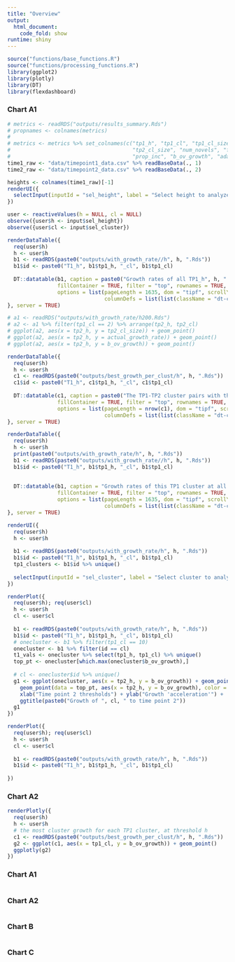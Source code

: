 ---
title: "Overview"
output: 
  html_document:
    code_fold: show
runtime: shiny
---

```{r setup, include=FALSE}
source("functions/base_functions.R")
source("functions/processing_functions.R")
library(ggplot2)
library(plotly)
library(DT)
library(flexdashboard)
```


### Chart A1

```{r}
# metrics <- readRDS("outputs/results_summary.Rds")
# propnames <- colnames(metrics)
# 
# metrics <- metrics %>% set_colnames(c("tp1_h", "tp1_cl", "tp1_cl_size", "tp2_h", "tp2_cl",
#                                       "tp2_cl_size", "num_novels", "flag", "id", "flagged_heights",
#                                       "prop_inc", "b_ov_growth", "adap_thresh", "fold_change")) %>% arrange(-fold_change)
time1_raw <- "data/timepoint1_data.csv" %>% readBaseData(., 1)
time2_raw <- "data/timepoint2_data.csv" %>% readBaseData(., 2)
```

```{r}
heights <- colnames(time1_raw)[-1]
renderUI({
  selectInput(inputId = "sel_height", label = "Select height to analyze", choices = heights, selected = heights[10])
})
```

```{r}
user <- reactiveValues(h = NULL, cl = NULL)
observe({user$h <- input$sel_height})
observe({user$cl <- input$sel_cluster})
```


```{r}
renderDataTable({
  req(user$h)
  h <- user$h
  b1 <- readRDS(paste0("outputs/with_growth_rate//h", h, ".Rds"))
  b1$id <- paste0("T1_h", b1$tp1_h, "_cl", b1$tp1_cl)
  
  DT::datatable(b1, caption = paste0("Growth rates of all TP1_h", h, " clusters at all TP2 heights"), 
                fillContainer = TRUE, filter = "top", rownames = TRUE, 
                options = list(pageLength = 1635, dom = "tipf", scrollY = "500px", 
                               columnDefs = list(list(className = "dt-center", targets = 1:5))))
}, server = TRUE)
```

```{r}
# a1 <- readRDS("outputs/with_growth_rate/h200.Rds")
# a2 <- a1 %>% filter(tp1_cl == 2) %>% arrange(tp2_h, tp2_cl)
# ggplot(a2, aes(x = tp2_h, y = tp2_cl_size)) + geom_point()
# ggplot(a2, aes(x = tp2_h, y = actual_growth_rate)) + geom_point()
# ggplot(a2, aes(x = tp2_h, y = b_ov_growth)) + geom_point()
```


```{r}
renderDataTable({
  req(user$h)
  h <- user$h
  c1 <- readRDS(paste0("outputs/best_growth_per_clust/h", h, ".Rds"))
  c1$id <- paste0("T1_h", c1$tp1_h, "_cl", c1$tp1_cl)
  
  DT::datatable(c1, caption = paste0("The TP1-TP2 cluster pairs with the 'most' growth, for all TP1_h", h, " clusters"), 
                fillContainer = TRUE, filter = "top", rownames = TRUE, 
                options = list(pageLength = nrow(c1), dom = "tipf", scrollY = "500px", 
                               columnDefs = list(list(className = "dt-center", targets = 1:5))))
}, server = TRUE)
```

```{r}
renderDataTable({
  req(user$h)
  h <- user$h
  print(paste0("outputs/with_growth_rate/h", h, ".Rds"))
  b1 <- readRDS(paste0("outputs/with_growth_rate//h", h, ".Rds"))
  b1$id <- paste0("T1_h", b1$tp1_h, "_cl", b1$tp1_cl)
  
  
  DT::datatable(b1, caption = "Growth rates of this TP1 cluster at all TP2 heights", 
                fillContainer = TRUE, filter = "top", rownames = TRUE, 
                options = list(pageLength = 1635, dom = "tipf", scrollY = "500px", 
                               columnDefs = list(list(className = "dt-center", targets = 1:5))))
}, server = TRUE)
```

```{r}
renderUI({
  req(user$h)
  h <- user$h
  
  b1 <- readRDS(paste0("outputs/with_growth_rate/h", h, ".Rds"))
  b1$id <- paste0("T1_h", b1$tp1_h, "_cl", b1$tp1_cl)
  tp1_clusters <- b1$id %>% unique()
  
  selectInput(inputId = "sel_cluster", label = "Select cluster to analyze", choices = tp1_clusters)
})
```

```{r}
renderPlot({
  req(user$h); req(user$cl)
  h <- user$h
  cl <- user$cl
  
  b1 <- readRDS(paste0("outputs/with_growth_rate/h", h, ".Rds"))
  b1$id <- paste0("T1_h", b1$tp1_h, "_cl", b1$tp1_cl)
  # onecluster <- b1 %>% filter(tp1_cl == 10)
  onecluster <- b1 %>% filter(id == cl)
  t1_vals <- onecluster %>% select(tp1_h, tp1_cl) %>% unique()
  top_pt <- onecluster[which.max(onecluster$b_ov_growth),]
  
  # cl <- onecluster$id %>% unique()
  g1 <- ggplot(onecluster, aes(x = tp2_h, y = b_ov_growth)) + geom_point() + 
    geom_point(data = top_pt, aes(x = tp2_h, y = b_ov_growth), color = "red", size = 3) + 
    xlab("Time point 2 thresholds") + ylab("Growth 'acceleration'") + 
    ggtitle(paste0("Growth of ", cl, " to time point 2"))
  g1
})
```

```{r}
renderPlot({
  req(user$h); req(user$cl)
  h <- user$h
  cl <- user$cl
  
  b1 <- readRDS(paste0("outputs/with_growth_rate/h", h, ".Rds"))
  b1$id <- paste0("T1_h", b1$tp1_h, "_cl", b1$tp1_cl)
  
})
```

### Chart A2

```{r}
renderPlotly({
  req(user$h)
  h <- user$h
  # the most cluster growth for each TP1 cluster, at threshold h
  c1 <- readRDS(paste0("outputs/best_growth_per_clust/h", h, ".Rds"))
  g2 <- ggplot(c1, aes(x = tp1_cl, y = b_ov_growth)) + geom_point()
  ggplotly(g2)
})
```

### Chart A1

```{r}

```

### Chart A2

```{r}

```

### Chart B

```{r}

```

### Chart C

```{r}

```
